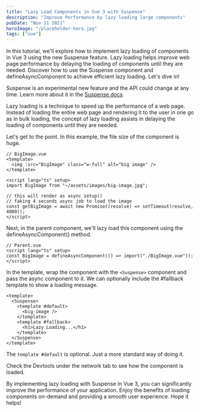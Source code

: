 ```yaml
---
title: "Lazy Load Components in Vue 3 with Suspense"
description: "Improve Performance by lazy loading large components"
pubDate: "Nov 11 2021"
heroImage: "/placeholder-hero.jpg"
tags: ["vue"]
---
```


In this tutorial, we'll explore how to implement lazy loading of components in Vue 3 using the new Suspense feature. Lazy loading helps improve web page performance by delaying the loading of components until they are needed. Discover how to use the Suspense component and defineAsyncComponent to achieve efficient lazy loading. Let's dive in!

Suspense is an experimental new feature and the API could change at any time. Learn more about it in the [Suspense docs](https://vuejs.org/guide/built-ins/suspense.html).

Lazy loading is a technique to speed up the performance of a web page. Instead of loading the entire web page and rendering it to the user in one go as in bulk loading, the concept of lazy loading assists in delaying the loading of components until they are needed.

Let's get to the point. In this example, the file size of the component is huge.

```vue
// BigImage.vue
<template>
  <img :src="BigImage" class="w-full" alt="big image" />
</template>

<script lang="ts" setup>
import BigImage from "~/assets/images/big-image.jpg";

// this will render as async setup()
// faking 4 seconds async job to load the image
const getBigImage = await new Promise((resolve) => setTimeout(resolve, 4000));
</script>
```

Next, in the parent component, we'll lazy load this component using the defineAsyncComponent() method.

```vue
// Parent.vue
<script lang="ts" setup>
const BigImage = defineAsyncComponent(() => import("./BigImage.vue"));
</script>
```

In the template, wrap the component with the `<Suspense>` component and pass the async component to it. We can optionally include the #fallback template to show a loading message.

```vue
<template>
  <Suspense>
    <template #default>
      <big-image />
    </template>
    <template #fallback>
      <h1>Lazy Loading...</h1>
    </template>
  </Suspense>
</template>
```

The `template #default` is optional. Just a more standard way of doing it.

Check the Devtools under the network tab to see how the component is loaded.

By implementing lazy loading with Suspense in Vue 3, you can significantly improve the performance of your application. Enjoy the benefits of loading components on-demand and providing a smooth user experience. Hope it helps!
